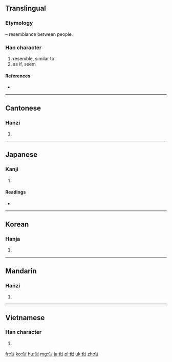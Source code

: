 ==Translingual==
{{stroke order|strokes=7}}

===Etymology===
{{Han compound|人|alt1=亻|t1=person|以|ls=psc|c1=s|c2=p}} – resemblance between people.

===Han character===
{{Han char|rn=9|rad=人|as=05|sn=7|four=2820<sub>0</sub>|canj=人女戈人 (OVIO)|ids=⿰[[亻]][[以]]}}

# resemble, similar to
# as if, seem

====References====
* {{Han ref|kx=0097.100|dkj=00485|dj=0205.160|hdz=10127.020|uh=4F3C|ud=20284|bh=A6FC|bd=42748}}

----

==Cantonese==

===Hanzi===
{{yue-hanzi|jyut=|y=chi5}}

# {{defn|lang=yue|sort=人05}}

----

==Japanese==

===Kanji===
{{ja-kanji|grade=5|rs=人05}}

# {{defn|lang=ja|sort=人05}}

====Readings====
* {{ja-readings|on=[[じ]] (ji)|kun=[[にる]] (niru)}}

----

==Korean==

===Hanja===
{{ko-hanja|hangeul=사|rv=sa|mr=sa}}

# {{defn|lang=ko|sort=人05}}

----

==Mandarin==

===Hanzi===
{{cmn-hanzi|pin=[[sì]] ([[si4]])|wg=ssu<sup>4</sup>}}

# {{defn|lang=cmn|sort=人05}}

----

==Vietnamese==

===Han character===
{{vi-hantu|[[tự]], [[tợ]], [[tựa]], [[từa]]|rs=人05}}

# {{defn|lang=vi|sort=人05}}

[[fr:似]]
[[ko:似]]
[[hu:似]]
[[mg:似]]
[[ja:似]]
[[pl:似]]
[[uk:似]]
[[zh:似]]